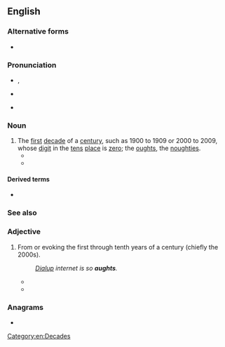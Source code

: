 ==English==

===Alternative forms===
* {{l|en|oughts}}

===Pronunciation===
* {{a|Canada|[[w:New England English|New England]]}}, {{IPA|en|/ɒːts/}}
* {{a|UK}} {{IPA|en|/ɔːts/}}
* {{a|US}} {{IPA|en|/ɑːts/}}

===Noun===
{{en-plural noun}}

# The [[first]] [[decade]] of a [[century]], such as 1900 to 1909 or 2000 to 2009, whose [[digit]] in the [[ten]]s [[place#Noun|place]] is [[zero]]; the [[oughts]], the [[noughties]].
#* {{quote-book|en|author=Michael G. Cunningham|chapter=The 20th Century’s Aughts and Teens: OPERETTA|title=Gilded Songs (Berlin to Bacharach): The Gig Instrumentalist’s Guide to the Golden Era of American Popular Song (1920 to 1979)|year=2010|passage=The 20th Century’s '''Aughts''' and Teens: OPERETTA [chapter title]}}
#* {{quote-web|en|author=Genevieve Koski|title=Music: Reviews: Justin Bieber: ''Believe''|work={{w|The A.V. Club}}|archiveurl=https://web.archive.org/web/20200806012023/https://music.avclub.com/justin-bieber-believe-1798173278|archivedate=6 August 2020|date=26 June 2012|passage=When the staccato, [[w:The Neptunes|Neptunes]]-ian single “[[w:Boyfriend (Justin Bieber song)|Boyfriend]]” was released in March, musical prognosticators were quick to peg the album it portended, ''[[w:Believe (Justin Bieber album)|Believe]]'', as Justin Bieber’s ''[[w:Justified (album)|Justified]]'', a grown-and-sexy, R&B-centric departure that evolved millennial teenybopper {{w|Justin Timberlake}} into one of the unifying pop-music figures of the '''aughts'''.}}

====Derived terms====
* {{l|en|mid-aughts}}

===See also===
{{en-decades}}

===Adjective===
{{en-adj|-}}
# From or evoking the first through tenth years of a century (chiefly the 2000s).
#: ''[[dialup|Dialup]] internet is so '''aughts'''.''
#* {{quote-journal|en|passage=Meyer and his team collected the participants in a very '''aughts''' way — through Craigslist.|author=Tanya Basu|date=March 22, 2017|accessdate=June 14, 2021|work=Inverse|title=Scientists figured out a big mystery about smell|url=https://www.inverse.com/article/28575-pablo-meyer-ibm-dream-smell-olfaction-behavior}}
#* {{quote-journal|en|passage=He's testing out new experiments with knotting and [[macramé]] too, tying up dresses and trousers for a look that feels very '''aughts'''—and very now.|date=October 19, 2020|title=Dion Lee: Spring 2021 Ready-to-Wear|work=Vogue|author=Steff Yotka|url=https://www.vogue.com/fashion-shows/spring-2021-ready-to-wear/dion-lee|accessdate=June 14, 2021}}

===Anagrams===
* {{anagrams|en|a=aghstu|ghauts|saught}}

[[Category:en:Decades]]